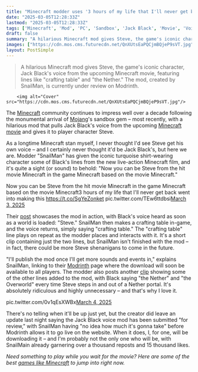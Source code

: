 ```yaml
---
title: "Minecraft modder uses '3 hours of my life that I'll never get back' to create a new mod that gives Steve Jack Black's voice"
date: "2025-03-05T12:28:33Z"
lastmod: "2025-03-05T12:28:33Z"
tags: ['Minecraft', 'Mod', 'PC', 'Sandbox', 'Jack Black', 'Movie', 'Voice Mod']
draft: false
summary: "A hilarious Minecraft mod gives Steve, the game's iconic character, Jack Black's voice from the upcoming Minecraft movie, featuring lines like 'crafting table' and 'the Nether.'  The mod, created by SnailMan, is currently under review on Modrinth."
images: ["https://cdn.mos.cms.futurecdn.net/QnXUtsEaPQCjmBQjeP9sVT.jpg"]
layout: PostSimple
---
```

> A hilarious Minecraft mod gives Steve, the game's iconic character, Jack Black's voice from the upcoming Minecraft movie, featuring lines like "crafting table" and "the Nether."  The mod, created by SnailMan, is currently under review on Modrinth.


        <img alt="Cover" src="https://cdn.mos.cms.futurecdn.net/QnXUtsEaPQCjmBQjeP9sVT.jpg"/>
        
The [<u>Minecraft</u>](https://www.gamesradar.com/minecraft-guide/) community continues to impress well over a decade following the monumental arrival of [<u>Mojang</u>](https://www.gamesradar.com/tag/mojang/)'s sandbox gem – most recently, with a hilarious mod that pulls Jack Black's voice from the upcoming [<u>Minecraft movie</u>](https://www.gamesradar.com/minecraft-movie/) and gives it to player character Steve.

As a longtime Minecraft stan myself, I never thought I'd see Steve get his own voice – and I certainly never thought it'd be Jack Black's, but here we are. Modder "SnailMan" has given the iconic turquoise shirt-wearing character some of Black's lines from the new live-action Minecraft film, and it's quite a sight (or sound) to behold: "Now you can be Steve from the hit movie Minecraft in the game Minecraft based on the movie Minecraft."

Now you can be Steve from the hit movie Minecraft in the game Minecraft based on the movie Minecraft3 hours of my life that I'll never get back went into making this https://t.co/SgYeZonket pic.twitter.com/TEw6ttdbsi[March 3, 2025](https://twitter.com/cantworkitout/status/1896570271483797731)

Their [<u>post</u>](https://x.com/UtimateDoge/status/1896570271483797731) showcases the mod in action, with Black's voice heard as soon as a world is loaded: "Steve." SnailMan then makes a crafting table in-game, and the voice returns, simply saying "crafting table." The "crafting table" line plays on repeat as the modder places and interacts with it. It's a short clip containing just the two lines, but SnailMan isn't finished with the mod – in fact, there could be more Steve shenanigans to come in the future.

"I'll publish the mod once I'll get more sounds and events in," explains SnailMan, linking to their [<u>Modrinth</u>](https://modrinth.com/user/SnailMan) page where the download will soon be available to all players. The modder also posts another [<u>clip</u>](https://x.com/UtimateDoge/status/1896927853872329109) showing some of the other lines added to the mod, with Black saying "the Nether" and "the Overworld" every time Steve steps in and out of a Nether portal. It's absolutely ridiculous and highly unnecessary – and that's why I love it.

 pic.twitter.com/0v1qEsXWBx[March 4, 2025](https://twitter.com/cantworkitout/status/1896927853872329109)

There's no telling when it'll be up just yet, but the creator did leave an update last night saying the Jack Black voice mod has been submitted "for review," with SnailMan having "no idea how much it's gonna take" before Modrinth allows it to go live on the website. When it does, I, for one, will be downloading it – and I'm probably not the only one who will be, with SnailMain already garnering over a thousand reposts and 15 thousand likes.

*Need something to play while you wait for the movie? Here are some of the best *[<u><em>games like Minecraft</em></u>](https://www.gamesradar.com/games-like-minecraft/)* to jump into right now.*
        